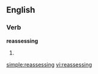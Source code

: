 ==English==
===Verb===
'''reassessing'''
# {{present participle of|[[reassess]]}}

[[simple:reassessing]]
[[vi:reassessing]]